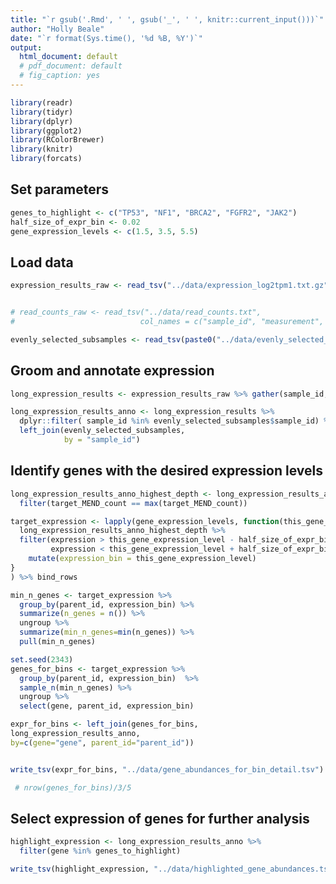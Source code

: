```yaml
---
title: "`r gsub('.Rmd', ' ', gsub('_', ' ', knitr::current_input()))`"
author: "Holly Beale"
date: "`r format(Sys.time(), '%d %B, %Y')`"
output:
  html_document: default
  # pdf_document: default
  # fig_caption: yes
---
```



```r

library(readr)
library(tidyr)
library(dplyr)
library(ggplot2)
library(RColorBrewer)
library(knitr)
library(forcats)

```

## Set parameters

```r

genes_to_highlight <- c("TP53", "NF1", "BRCA2", "FGFR2", "JAK2")
half_size_of_expr_bin <- 0.02
gene_expression_levels <- c(1.5, 3.5, 5.5)

```
                   
## Load data

```r

expression_results_raw <- read_tsv("../data/expression_log2tpm1.txt.gz")


# read_counts_raw <- read_tsv("../data/read_counts.txt", 
#                            col_names = c("sample_id", "measurement", "read_count"))

evenly_selected_subsamples <- read_tsv(paste0("../data/evenly_selected_subsamples_with_binwidth_4.tsv"))

```



## Groom and annotate expression
```r

long_expression_results <- expression_results_raw %>% gather(sample_id, expression, -gene)

long_expression_results_anno <- long_expression_results %>%
  dplyr::filter( sample_id %in% evenly_selected_subsamples$sample_id) %>%
  left_join(evenly_selected_subsamples,
            by = "sample_id")

```

## Identify genes with the desired expression levels
```r

long_expression_results_anno_highest_depth <- long_expression_results_anno %>%
  filter(target_MEND_count == max(target_MEND_count))

target_expression <- lapply(gene_expression_levels, function(this_gene_expression_level){
  long_expression_results_anno_highest_depth %>%
  filter(expression > this_gene_expression_level - half_size_of_expr_bin,
         expression < this_gene_expression_level + half_size_of_expr_bin) %>%
    mutate(expression_bin = this_gene_expression_level)
}
) %>% bind_rows

min_n_genes <- target_expression %>%
  group_by(parent_id, expression_bin) %>%
  summarize(n_genes = n()) %>%
  ungroup %>%
  summarize(min_n_genes=min(n_genes)) %>%
  pull(min_n_genes)

set.seed(2343)
genes_for_bins <- target_expression %>%
  group_by(parent_id, expression_bin)  %>%
  sample_n(min_n_genes) %>%
  ungroup %>%
  select(gene, parent_id, expression_bin)

expr_for_bins <- left_join(genes_for_bins, 
long_expression_results_anno, 
by=c(gene="gene", parent_id="parent_id"))


write_tsv(expr_for_bins, "../data/gene_abundances_for_bin_detail.tsv")

 # nrow(genes_for_bins)/3/5
```

## Select expression of genes for further analysis
```r

highlight_expression <- long_expression_results_anno %>% 
  filter(gene %in% genes_to_highlight)

write_tsv(highlight_expression, "../data/highlighted_gene_abundances.tsv")

```

